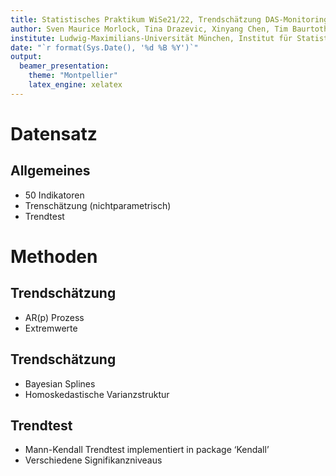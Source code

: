 ```yaml
---
title: Statistisches Praktikum WiSe21/22, Trendschä̈tzung DAS-Monitoring
author: Sven Maurice Morlock, Tina Drazevic, Xinyang Chen, Tim Baurtoth
institute: Ludwig-Maximilians-Universität München, Institut für Statistik
date: "`r format(Sys.Date(), '%d %B %Y')`"
output: 
  beamer_presentation:
    theme: "Montpellier"
    latex_engine: xelatex
---
```


# Datensatz

## Allgemeines

- 50 Indikatoren
- Trenschätzung (nichtparametrisch)
- Trendtest 

# Methoden

## Trendschätzung
- AR(p) Prozess
- Extremwerte

## Trendschätzung
- Bayesian Splines
- Homoskedastische Varianzstruktur

## Trendtest
- Mann-Kendall Trendtest implementiert in package 'Kendall'
- Verschiedene Signifikanzniveaus